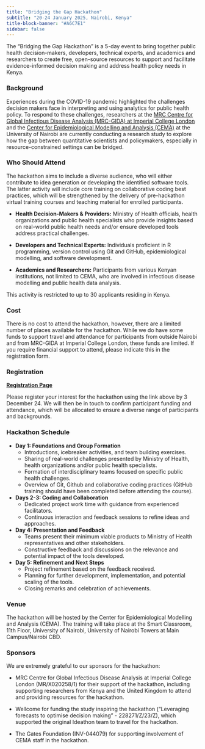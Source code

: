 ```yaml
---
title: "Bridging the Gap Hackathon"
subtitle: "20-24 January 2025, Nairobi, Kenya"
title-block-banner: "#A6C7E1"
sidebar: false
---
```


The "Bridging the Gap Hackathon" is a 5-day event to bring together public health decision-makers, developers, technical experts, and academics and researchers to create free, open-source resources to support and facilitate evidence-informed decision making and address health policy needs in Kenya. 

### Background

Experiences during the COVID-19 pandemic highlighted the challenges decision makers face in interpreting and using analytics for public health policy. To respond to these challenges, researchers at the [MRC Centre for Global Infectious Disease Analysis (MRC-GIDA) at Imperial College London](https://www.imperial.ac.uk/mrc-global-infectious-disease-analysis/) and the [Center for Epidemiological Modelling and Analysis (CEMA)](https://cema-africa.uonbi.ac.ke/) at the University of Nairobi are currently conducting a research study to explore how the gap between quantitative scientists and policymakers, especially in resource-constrained settings can be bridged. 

### Who Should Attend

The hackathon aims to include a diverse audience, who will either contribute to idea generation or developing the identified software tools. The latter activity will include core training on collaborative coding best practices, which will be strengthened by the delivery of pre-hackathon virtual training courses and teaching material for enrolled participants.

- **Health Decision-Makers & Providers:** Ministry of Health officials, health organizations and public health specialists who provide insights based on real-world public health needs and/or ensure developed tools address practical challenges.

- **Developers and Technical Experts:** Individuals proficient in R programming, version control using Git and GitHub, epidemiological modelling, and software development.

- **Academics and Researchers:** Participants from various Kenyan institutions, not limited to CEMA, who are involved in infectious disease modelling and public health data analysis.

This activity is restricted to up to 30 applicants residing in Kenya.

### Cost

There is no cost to attend the hackathon, however, there are a limited number of places available for the hackathon. While we do have some funds to support travel and attendance for participants from outside Nairobi and from MRC-GIDA at Imperial College London, these funds are limited. If you require financial support to attend, please indicate this in the registration form. 

### Registration

[**Registration Page**](/register.html)

Please register your interest for the hackathon using the link above by 3 December 24. We will then be in touch to confirm participant funding and attendance, which will be allocated to ensure a diverse range of participants and backgrounds.

### Hackathon Schedule

- **Day 1: Foundations and Group Formation**
  - Introductions, icebreaker activities, and team building exercises.
  - Sharing of real-world challenges presented by Ministry of Health, health organizations and/or public health specialists.
  - Formation of interdisciplinary teams focused on specific public health challenges.
  - Overview of Git, Github and collaborative coding practices (GitHub training should have been completed before attending the course).
  
- **Days 2-3: Coding and Collaboration**
  - Dedicated project work time with guidance from experienced facilitators.
  - Continuous interaction and feedback sessions to refine ideas and approaches.
  
- **Day 4: Presentation and Feedback**
  - Teams present their minimum viable products to Ministry of Health representatives and other stakeholders.
  - Constructive feedback and discussions on the relevance and potential impact of the tools developed.
  
- **Day 5: Refinement and Next Steps**
  - Project refinement based on the feedback received.
  - Planning for further development, implementation, and potential scaling of the tools.
  - Closing remarks and celebration of achievements.

### Venue

The hackathon will be hosted by the Center for Epidemiological Modelling and Analysis (CEMA). The training will take place at the Smart Classroom, 11th Floor, University of Nairobi, University of Nairobi Towers at Main Campus/Nairobi CBD.

### Sponsors

We are extremely grateful to our sponsors for the hackathon:

- MRC Centre for Global Infectious Disease Analysis at Imperial College London (MR/X020258/1) for their support of the hackathon, including supporting researchers from Kenya and the United Kingdom to attend and providing resources for the hackathon.

- Wellcome for funding the study inspiring the hackathon ("Leveraging forecasts to optimise decision making" - 228271/Z/23/Z), which supported the original Ideathon team to travel for the hackathon.

- The Gates Foundation (INV-044079) for supporting involvement of CEMA staff in the hackathon.
